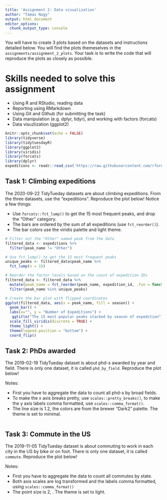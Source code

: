 ```yaml
---
title: 'Assignment 2: Data visualization'
author: "Tamas Nagy"
output: html_document
editor_options: 
  chunk_output_type: console
---
```


You will have to create 3 plots based on the datasets and instructions detailed below. You will find the plots themeselves in the `assignments/assignment_2_plots`. Your task is to write the code that will reproduce the plots as closely as possible.

# Skills needed to solve this assignment

-   Using R and RStudio, reading data
-   Reporting using RMarkdown
-   Using Git and Github (for submitting the task)
-   Data manipulation (e.g. dplyr, tidyr), and working with factors (forcats)
-   Data visuzlization (ggplot2)

```r
knitr::opts_chunk$set(echo = FALSE)
library(tidyverse)
library(tidytuesdayR)
library(ggplot2)
library(viridis)
library(forcats)
library(dplyr)
expeditions <- readr::read_csv('https://raw.githubusercontent.com/rfordatascience/tidytuesday/master/data/2020/2020-09-22/expeditions.csv') # We read the data
```

## Task 1: Climbing expeditions

The 2020-09-22 TidyTueday datasets are about climbing expeditions. From the three datasets, use the "expeditions". Reproduce the plot below! Notice a few things:

-   Use `forcats::fct_lump()` to get the 15 most frequent peaks, and drop the "Other" category.
-   The bars are ordered by the sum of all expeditions (use `fct_reorder()`).
-   The bar colors use the viridis palette and light theme.

```r
# Filter out the "Other" named peak from the data
filtered_data <- expeditions %>%
  filter(peak_name != "Other")

# Use fct_lump() to get the 15 most frequent peaks
unique_peaks <- filtered_data$peak_name %>%
  fct_lump(n = 15)

# Reorder the factor levels based on the count of expedition IDs
filtered_data <- filtered_data %>%
  mutate(peak_name = fct_reorder(peak_name, expedition_id, .fun = function(x) sum(!is.na(x)))) %>%
  filter(peak_name %in% unique_peaks)

# Create the bar plot with flipped coordinates
ggplot(filtered_data, aes(x = peak_name, fill = season)) +
  geom_bar() +
  labs(x="", y = "Number of Expeditions") +
   ggtitle("The 15 most popular peaks stacked by season of expedition") +
  scale_fill_viridis(discrete = TRUE) +
  theme_light() +
  theme(legend.position = "bottom") +
  coord_flip()
```

## Task 2: PhDs awarded

The 2019-02-19 TidyTueday dataset is about phd-s awarded by year and field. There is only one dataset, it is called `phd_by_field`. Reproduce the plot below!

Notes:

-   First you have to aggregate the data to count all phd-s by broad fields.
-   To make the x axis breaks pretty, use `scales::pretty_breaks()`, to make the y axis labels comma formatted, use `scales::comma_format()`.
-   The line size is 1.2, the colors are from the brewer "Dark2" palette. The theme is set to minimal.

```r

```

## Task 3: Commute in the US

The 2019-11-05 TidyTueday dataset is about commuting to work in each city in the US by bike or on foot. There is only one dataset, it is called `commute`. Reproduce the plot below!

Notes:

-   First you have to aggregate the data to count all commutes by state.
-   Both axis scales are log transformed and the labels comma formatted, using `scales::comma_format()`
-   The point size is 2, . The theme is set to light.

```r

```
